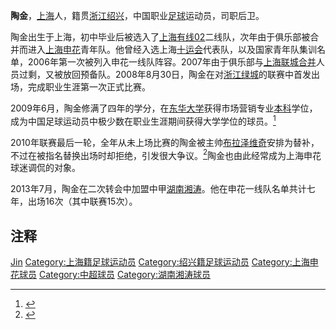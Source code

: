 {{Otheruses|陶金}}
{{Football player infobox
| playername = 陶金
| fullname = 陶金
| englishfullname = Tao Jin
| height = {{height|m=1.83}}
| dateofbirth = {{birth date and age|1985|6|2}}
| countryofbirth = {{CHN}}
| cityofbirth = [[上海|上海]][[普陀区_(上海市)|普陀区]]
| currentclub = 
| clubnumber = 
| position = 后卫
| youthyears = 2001年<br/>2002-2005年
| youthclubs = [[上海有线02|上海有线02]]<br/>[[上海申花|上海申花]]
| years = 2006-2018年<br/>2013
| clubs = [[上海申花|上海申花]]<br/>→[[湖南湘涛|湖南湘涛]]（租借）
| caps(goals) = 54{{0}}(0)<br/>11{{0}}(0)
| pcupdate = 2013-7-1
|}}
'''陶金'''{{BD|1985年|6月2日|||T}}，[[上海|上海]]人，籍贯[[浙江|浙江]][[绍兴|绍兴]]，中国职业[[足球|足球]]运动员，司职后卫。

陶金出生于上海，初中毕业后被选入了[[上海有线02|上海有线02]]二线队，次年由于俱乐部被合并而进入[[上海申花|上海申花]]青年队。他曾经入选上海[[十运会|十运会]]代表队，以及国家青年队集训名单，2006年第一次被列入申花一线队阵容。2007年由于俱乐部与[[申花联城合并|上海联城合并]]人员过剩，又被放回预备队。2008年8月30日，陶金在对[[浙江绿城|浙江绿城]]的联赛中首发出场，完成职业生涯第一次正式比赛。

2009年6月，陶金修满了四年的学分，在[[东华大学_(上海)|东华大学]]获得市场营销专业[[本科|本科]]学位，成为中国足球运动员中极少数在职业生涯期间获得大学学位的球员。<ref>{{cite news|url=http://www.shenhuafc.com.cn/newsDetail.htm?ff8080812211d476012212d81d050004|title=陶金收获大学本科文凭|publisher=上海申花官方网站|date=2009-06-24|accessdate=2009-06-24}}</ref>

2010年联赛最后一轮，全年从未上场比赛的陶金被主帅[[米洛斯拉夫·布拉泽维奇|布拉泽维奇]]安排为替补，不过在被指名替换出场时却拒绝，引发很大争议。<ref>{{cite news|url=http://sports.sina.com.cn/j/2010-11-07/08425292706.shtml|title=申花球员公然挑战布帅权威 陶金拒绝替补出场比赛|publisher=新闻晨报|author=甘慧|date=2010-11-07|accessdate=2013-07-04}}</ref>陶金也由此经常成为上海申花球迷调侃的对象。

2013年7月，陶金在二次转会中加盟中甲[[湖南湘涛|湖南湘涛]]。他在申花一线队名单共计七年，出场16次（其中联赛15次）。

== 注释 ==
{{reflist}}

{{2009年上海申花名单}}
{{2010年中超分类名单上海}}
{{2011年中超分类名单上海}}
{{2012年中超分类名单上海}}
{{2013年中超分类名单上海申花}}
{{2013年中甲分类名单湖南}}
{{2014年中超分类名单上海绿地申花}}
{{2015年中超分类名单上海绿地申花}}
{{2016年中超分类名单上海绿地申花}}
{{2017年中超分类名单上海绿地申花}}
{{2018年中超分类名单上海绿地申花}}

{{Authority control}}
{{DEFAULTSORT:TAO Jin}}
[[Category:陶姓|Jin]]
[[Category:上海籍足球运动员|Category:上海籍足球运动员]]
[[Category:绍兴籍足球运动员|Category:绍兴籍足球运动员]]
[[Category:上海申花球员|Category:上海申花球员]]
[[Category:中超球员|Category:中超球员]]
[[Category:湖南湘涛球员|Category:湖南湘涛球员]]